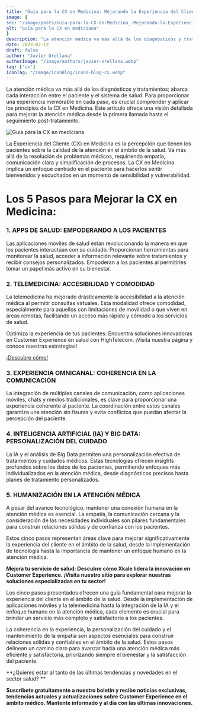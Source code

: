 ```yaml
---
title: "Guía para la CX en Medicina: Mejorando la Experiencia del Cliente en Salud"
image: {
src: "/image/posts/Guia-para-la-CX-en-Medicina_-Mejorando-la-Experiencia-del-Cliente-en-Salud-1024x576.webp",
alt: "Guía para la CX en mediciana"
}
description: "La atención médica va más allá de los diagnósticos y tratamientos; abarca cada interacción entre el paciente y el sistema de salud. Para proporcionar una experiencia memorable en cada paso, es crucial comprender y aplicar los principios de la CX en Medicina. Este artículo ofrece una visión detallada para mejorar la atención médica desde la primera llamada hasta el seguimiento post-tratamiento."
date: 2023-02-12
draft: false
author: "Javier Orellana"
authorImage: "/image/authors/javier-orellana.webp"
tag: ["cx"]
iconTag: "/image/iconBlog/icono-blog-cx.webp"
---
```


La atención médica va más allá de los diagnósticos y tratamientos; abarca cada interacción entre el paciente y el sistema de salud. Para proporcionar una experiencia memorable en cada paso, es crucial comprender y aplicar los principios de la CX en Medicina. Este artículo ofrece una visión detallada para mejorar la atención médica desde la primera llamada hasta el seguimiento post-tratamiento.

![Guía para la CX en mediciana](/image/posts/Guia-para-la-CX-en-Medicina_-Mejorando-la-Experiencia-del-Cliente-en-Salud-1024x576.webp)

La Experiencia del Cliente (CX) en Medicina es la percepción que tienen los pacientes sobre la calidad de la atención en el ámbito de la salud. Va más allá de la resolución de problemas médicos, requiriendo empatía, comunicación clara y simplificación de procesos. La CX en Medicina implica un enfoque centrado en el paciente para hacerlos sentir bienvenidos y escuchados en un momento de sensibilidad y vulnerabilidad.

# Los 5 Pasos para Mejorar la CX en Medicina:
### 1. APPS DE SALUD: EMPODERANDO A LOS PACIENTES
Las aplicaciones móviles de salud están revolucionando la manera en que los pacientes interactúan con su cuidado. Proporcionan herramientas para monitorear la salud, acceder a información relevante sobre tratamientos y recibir consejos personalizados. Empoderan a los pacientes al permitirles tomar un papel más activo en su bienestar.

### 2. TELEMEDICINA: ACCESIBILIDAD Y COMODIDAD
La telemedicina ha mejorado drásticamente la accesibilidad a la atención médica al permitir consultas virtuales. Esta modalidad ofrece comodidad, especialmente para aquellos con limitaciones de movilidad o que viven en áreas remotas, facilitando un acceso más rápido y cómodo a los servicios de salud.

Optimiza la experiencia de tus pacientes: Encuentra soluciones innovadoras en Customer Experience en salud con HighTelecom. ¡Visita nuestra página y conoce nuestras estrategias!

[¡Descubre cómo!](/experiencia-del-cliente)

### 3. EXPERIENCIA OMNICANAL: COHERENCIA EN LA COMUNICACIÓN
La integración de múltiples canales de comunicación, como aplicaciones móviles, chats y medios tradicionales, es clave para proporcionar una experiencia coherente al paciente. La coordinación entre estos canales garantiza una atención sin fisuras y evita conflictos que puedan afectar la percepción del paciente.

### 4. INTELIGENCIA ARTIFICIAL (IA) Y BIG DATA: PERSONALIZACIÓN DEL CUIDADO
La IA y el análisis de Big Data permiten una personalización efectiva de tratamientos y cuidados médicos. Estas tecnologías ofrecen insights profundos sobre los datos de los pacientes, permitiendo enfoques más individualizados en la atención médica, desde diagnósticos precisos hasta planes de tratamiento personalizados.

### 5. HUMANIZACIÓN EN LA ATENCIÓN MÉDICA
A pesar del avance tecnológico, mantener una conexión humana en la atención médica es esencial. La empatía, la comunicación cercana y la consideración de las necesidades individuales son pilares fundamentales para construir relaciones sólidas y de confianza con los pacientes.

Estos cinco pasos representan áreas clave para mejorar significativamente la experiencia del cliente en el ámbito de la salud, desde la implementación de tecnología hasta la importancia de mantener un enfoque humano en la atención médica.

**Mejora tu servicio de salud: Descubre cómo Xkale lidera la innovación en Customer Experience. ¡Visita nuestro sitio para explorar nuestras soluciones especializadas en tu sector!**

<Link text="¡quiero saber más" href="/experiencia-del-cliente" class="px-3 py-2 bg-xkale rounded-lg text-white uppercase shadow-lg"/>

Los cinco pasos presentados ofrecen una guía fundamental para mejorar la experiencia del cliente en el ámbito de la salud. Desde la implementación de aplicaciones móviles y la telemedicina hasta la integración de la IA y el enfoque humano en la atención médica, cada elemento es crucial para brindar un servicio más completo y satisfactorio a los pacientes.

La coherencia en la experiencia, la personalización del cuidado y el mantenimiento de la empatía son aspectos esenciales para construir relaciones sólidas y confiables en el ámbito de la salud. Estos pasos delinean un camino claro para avanzar hacia una atención médica más eficiente y satisfactoria, priorizando siempre el bienestar y la satisfacción del paciente.

**¿Quieres estar al tanto de las últimas tendencias y novedades en el sector salud? **

**Suscríbete gratuitamente a nuestro boletín y recibe noticias exclusivas, tendencias actuales y actualizaciones sobre Customer Experience en el ámbito médico. Mantente informado y al día con las últimas innovaciones.**

